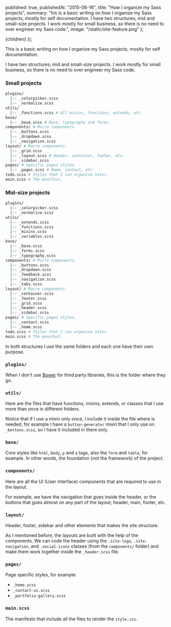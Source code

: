 
  published: true,
  publishedAt: "2015-06-16",
  title: "How I organize my Sass projects",
  summary:
    "his is a basic writing on how I organize my Sass projects, mostly for self documentation. I have two structures; mid and small-size projects. I work mostly for small business, so there is no need to over engineer my Sass code.",
  image: "/static/site-feature.png"
};

  <BlogPost path={router.pathname} meta={meta}>
    {children}
  </BlogPost>
));

This is a basic writing on how I organize my Sass projects, mostly for self documentation.

I have two structures; mid and small-size projects. I work mostly for small business, so there is no need to over engineer my Sass code.

### Small projects

```bash
plugins/
  |-- _colorpicker.scss
  |-- _normalize.scss
utils/
  |-- _functions.scss # All mixins, functions, extends, etc.
base/
  |-- _base.scss # Base, typography and forms.
components/ # Micro components.
  |-- _buttons.scss
  |-- _dropdown.scss
  |-- _navigation.scss
layout/ # Macro components.
  |-- _grid.scss
  |-- _layout.scss # Header, container, footer, etc.
  |-- _sidebar.scss
pages/ # Specific pages styles.
  |-- _pages.scss # Home, contact, etc.
todo.scss # Styles that I can organize later.
main.scss # The manifest.
```

### Mid-size projects

```bash
plugins/
  |-- _colorpicker.scss
  |-- _normalize.scss
utils/
  |-- _extends.scss
  |-- _functions.scss
  |-- _mixins.scss
  |-- _variables.scss
base/
  |-- _base.scss
  |-- _forms.scss
  |-- _typography.scss
components/ # Micro components.
  |-- _buttons.scss
  |-- _dropdown.scss
  |-- _feedback.scss
  |-- _navigation.scss
  |-- _tabs.scss
layout/ # Macro components.
  |-- _container.scss
  |-- _footer.scss
  |-- _grid.scss
  |-- _header.scss
  |-- _sidebar.scss
pages/ # Specific pages styles.
  |-- _contact.scss
  |-- _home.scss
todo.scss # Styles that I can organize later.
main.scss # The manifest.
```

In both structures I use the same folders and each one have their own purpose.

### `plugins/`

When I don't use [Bower](http://bower.co) for third party libraries, this is the folder where they go.

### `utils/`

Here are the files that have functions, mixins, extends, or classes that I use more than once in different folders.

Notice that if I use a mixin only once, I include it inside the file where is needed, for example I have a `button-generator` mixin that I only use on `_bottons.scss`, so I have it included in there only.

### `base/`

Core styles like `html`, `body`, `p` and `a` tags, also the `form` and `table`, for example. In other words, the foundation (not the framework) of the project.

### `components/`

Here are all the <abbr>UI</abbr> (User Interface) components that are required to use in the layout.

For example, we have the navigation that goes inside the header, or the buttons that goes almost on any part of the layout; header, main, footer, etc.

### `layout/`

Header, footer, sidebar and other elements that makes the site structure.

As I mentioned before, the layouts are built with the help of the components. We can code the header using the `.site-logo`, `.site-navigation`, and `.social-icons` classes (from the `components/` folder) and make them work together inside the `_header.scss` file.

### `pages/`

Page specific styles, for example:

- `_home.scss`
- `_contact-us.scss`
- `_portfolio-gallery.scss`

### `main.scss`

The manifesto that include all the files to render the `style.css`.
